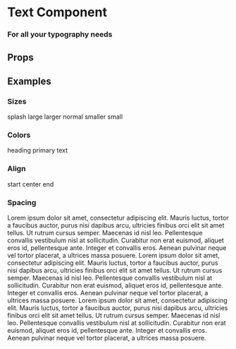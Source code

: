 
<Meta title='Components/Text' component={Text}/>

# Text Component
### For all your typography needs

<div style={{ margin: `4rem 0` }}/>

## Props
<ArgsTable component={Text}/>

<div style={{ margin: `4rem 0` }}/>

## Examples

<div style={{ margin: `1rem 0` }}/>

### Sizes
<Canvas isColumn>
    <Text size='splash'>splash</Text>
    <Text size='large'>large</Text>
    <Text size='larger'>larger</Text>
    <Text size='normal'>normal</Text>
    <Text size='smaller'>smaller</Text>
    <Text size='small'>small</Text>
</Canvas>

<div style={{ margin: `1rem 0` }}/>

### Colors
<Canvas isColumn>
    <Text color='heading'>heading</Text>
    <Text color='primary'>primary</Text>
    <Text color='text'>text</Text>
</Canvas>

### Align
<Canvas isColumn>
    <Text align='start'>start</Text>
    <Text align='center'>center</Text>
    <Text align='end'>end</Text>
</Canvas>

### Spacing
<Canvas isColumn>
    <Text spacing='relax'>
        Lorem ipsum dolor sit amet, consectetur adipiscing elit. Mauris luctus, tortor a faucibus auctor, purus nisi dapibus arcu, ultricies finibus orci elit sit amet tellus. Ut rutrum cursus semper. Maecenas id nisl leo. Pellentesque convallis vestibulum nisl at sollicitudin. Curabitur non erat euismod, aliquet eros id, pellentesque ante. Integer et convallis eros. Aenean pulvinar neque vel tortor placerat, a ultrices massa posuere.
    </Text>
    <Text spacing='normal'>
        Lorem ipsum dolor sit amet, consectetur adipiscing elit. Mauris luctus, tortor a faucibus auctor, purus nisi dapibus arcu, ultricies finibus orci elit sit amet tellus. Ut rutrum cursus semper. Maecenas id nisl leo. Pellentesque convallis vestibulum nisl at sollicitudin. Curabitur non erat euismod, aliquet eros id, pellentesque ante. Integer et convallis eros. Aenean pulvinar neque vel tortor placerat, a ultrices massa posuere.
    </Text>
    <Text spacing='tight'>
        Lorem ipsum dolor sit amet, consectetur adipiscing elit. Mauris luctus, tortor a faucibus auctor, purus nisi dapibus arcu, ultricies finibus orci elit sit amet tellus. Ut rutrum cursus semper. Maecenas id nisl leo. Pellentesque convallis vestibulum nisl at sollicitudin. Curabitur non erat euismod, aliquet eros id, pellentesque ante. Integer et convallis eros. Aenean pulvinar neque vel tortor placerat, a ultrices massa posuere.
    </Text>
</Canvas>